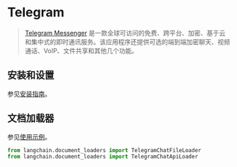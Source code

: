 # Telegram

>[Telegram Messenger](https://web.telegram.org/a/) 是一款全球可访问的免费、跨平台、加密、基于云和集中式的即时通讯服务。该应用程序还提供可选的端到端加密聊天、视频通话、VoIP、文件共享和其他几个功能。


## 安装和设置

参见[安装指南](/docs/modules/data_connection/document_loaders/integrations/telegram.html)。

## 文档加载器

参见[使用示例](/docs/modules/data_connection/document_loaders/integrations/telegram.html)。

```python
from langchain.document_loaders import TelegramChatFileLoader
from langchain.document_loaders import TelegramChatApiLoader
```
